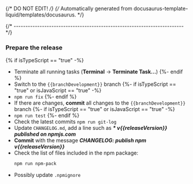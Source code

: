 {/* DO NOT EDIT! */}
{/* Automatically generated from docusaurus-template-liquid/templates/docusaurus. */}

{/* ------------------------------------------------------------------------ */}

### Prepare the release

{% if isTypeScript == "true" -%}
- Terminate all running tasks (**Terminal** → **Terminate Task...**)
{%- endif %}
- Switch to the `{{branchDevelopment}}` branch
{%- if isTypeScript == "true" or isJavaScript == "true" -%}
- `npm run fix`
{%- endif %}
- If there are changes, **commit** all changes to the `{{branchDevelopment}}` branch
{%- if isTypeScript == "true" or isJavaScript == "true" -%}
- `npm run test`
{%- endif %}
- Check the latest commits `npm run git-log`
- Update `CHANGELOG.md`, add a line such as _**\* v{{releaseVersion}} published on npmjs.com**_
- **Commit** with the message _**CHANGELOG: publish npm v{{releaseVersion}}**_
- Check the list of files included in the npm package:
  ```sh
  npm run npm-pack
  ```
- Possibly update `.npmignore`
